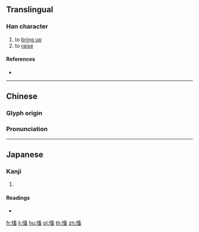 ==Translingual==

===Han character===
{{Han char|rn=61|rad=心|as=10|sn=13|four=90063|canj=PYVW|ids=⿰忄畜}}

# to [[bring up]]
# to [[raise]]

====References====
* {{Han ref|kx=0397.260|dkj=11049|dj=0737.020|hdz=42339.020|uh=6149|ud=24905|bh=DD66|bd=56678}}

----

==Chinese==
{{zh-forms}}

===Glyph origin===
{{Han etym}}

===Pronunciation===
{{zh-pron
|m=xù
|c=cuk1,zuk6
|mc=y
|oc=y
|ma=
|cat=v
}}

----

==Japanese==

===Kanji===
{{ja-kanji|grade=|rs=心10}}

# {{defn|lang=ja|sort=心10}}

====Readings====
* {{ja-readings|on=[[きん]] (kin), [[きょう]] (kyō)|kun=[[おこす]] (okosu)}}

[[fr:慉]]
[[li:慉]]
[[hu:慉]]
[[pl:慉]]
[[th:慉]]
[[zh:慉]]